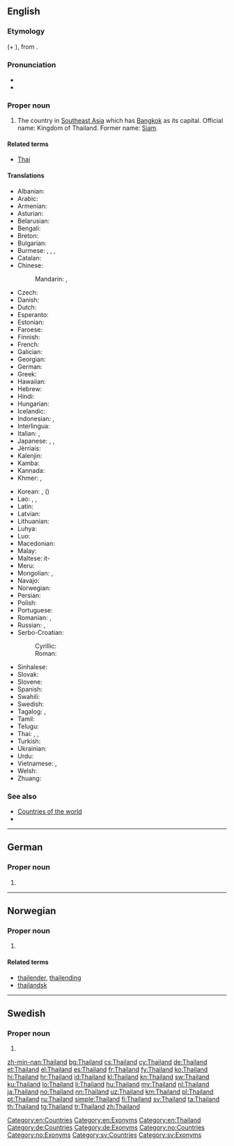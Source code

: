 ==English==
{{wikipedia}}

===Etymology===
{{borrowing|th|ไทย||Thailand|lang=en}} (+ {{term|land}}), from {{term|ไท||Tai, or 'free' via folk etymology|lang=th}}.

===Pronunciation===
* {{IPA|/ˈtaɪ̯lænd/|lang=en}}
* {{audio|En-us-Thailand.ogg|Audio (US)|lang=en}}

===Proper noun===
{{en-proper noun}}

# The country in [[Southeast Asia]] which has [[Bangkok]] as its capital. Official name: Kingdom of Thailand. Former name: [[Siam]].

====Related terms====
* [[Thai]]

====Translations====
{{trans-top|country in Southeast Asia}}
* Albanian: {{t|sq|Tajlandë|f}}
* Arabic: {{t|ar|تايلاند|m|tr=tailand}}
* Armenian: {{t|hy|Թաիլանդ}}
* Asturian: {{t+|ast|Tailandia|f}}
* Belarusian: {{t|be|Тайла́нд|m}}
* Bengali: {{t|bn|শ্যামদেশ|bn=shyamdesh|sc=Beng}}
* Breton: {{t|br|Thailand}}
* Bulgarian: {{t+|bg|Тайла́нд|m}}
* Burmese: {{t|my|ထိုင်းနိုင်ငံ|sc=Mymr}}, {{t|my|ယိုးဒယားနုိင်ငံ|sc=Mymr}}, {{t|my|ထိုင်း နိုင်ငံ|sc=Mymr}}, {{t|my|ယိုးဒယား နိုင်ငံ|sc=Mymr}}
* Catalan: {{t+|ca|Tailàndia|f}}
* Chinese:
*: Mandarin: {{t+|cmn|泰國|sc=Hani}}, {{t+|cmn|泰国|tr=Tàiguó|sc=Hani}}
* Czech: {{t+|cs|Thajsko|n}}
* Danish: {{t|da|Thailand}}
* Dutch: {{t+|nl|Thailand}}
* Esperanto: {{t|eo|Tajlando}}
* Estonian: {{t+|et|Tai}}
* Faroese: {{t|fo|Tailand|n}}
* Finnish: {{t+|fi|Thaimaa}}
* French: {{t+|fr|Thaïlande|f}}
* Galician: {{t+|gl|Tailandia|f}}
* Georgian: {{t|ka|ტაილანდი|sc=Geor}}
* German: {{t+|de|Thailand|n}}
* Greek: {{t+|el|Ταϊλάνδη|f}}
* Hawaiian: {{t|haw|Tailani}}
* Hebrew: {{t|he|תילנד|f|tr=tailand}}
* Hindi: {{t|hi|श्यामदेश|m|tr=śyāmdeś}}
* Hungarian: {{t+|hu|Thaiföld}}
* Icelandic: {{t+|is|Taíland|n}}
* Indonesian: {{t+|id|Thailand}}, {{t|id|Muangthai}}
* Interlingua: {{t|ia|Thailandia}}
* Italian: {{t+|it|Thailandia|f}}, {{t+|it|Tailandia|f}}
* Japanese: {{t+|ja|タイ|tr=Tai}}, {{t|ja|タイ国|tr=Tai-koku|sc=Jpan}}, {{t+|ja|泰国|tr=たいこく, Taikoku|sc=Jpan}}
* Jèrriais: {{t|roa-jer|Thailande|f}}
* Kalenjin: {{t|kln|Thailand}}
* Kamba: {{t|kam|Thailand}}
* Kannada: {{t|kn|ಥೈಲ್ಯಾಂಡ್|sc=Knda}}
* Khmer: {{t|km|ប្រទេសថៃ|tr=prɑteih tʰay|sc=Khmr}}, {{t+|km|ថៃ|sc=Khmr|tr=tʰay}}
{{trans-mid}}
* Korean: {{t+|ko|타이|tr=Tai|sc=Hang}}, {{t+|ko|태국|tr=Taeguk|sc=Hang}} ({{t+|ko|泰國|sc=Hani}})
* Lao: {{t|lo|ໄທ|sc=Laoo}}, {{t|lo|ເມືອງໄທ|sc=Laoo}}, {{t|lo|ປະເທດໄທ|sc=Laoo}}
* Latin: {{t|la|Thailandia|f}}
* Latvian: {{t+|lv|Taizeme|f}}
* Lithuanian: {{t+|lt|Tailandas|m}}
* Luhya: {{t|luy|Thailand}}
* Luo: {{t|luo|Thailand}}
* Macedonian: {{t|mk|Та́јланд|m}}
* Malay: {{t|ms|Negara Thai}}
* Maltese: it-{{t|mt|Tajlandja}}
* Meru: {{t|mer|Thailand}}
* Mongolian: {{t|mn|Тайланд|sc=Cyrl}}, {{t|mn|Тай Вант Улс|sc=Cyrl}}
* Navajo: {{t|nv|Tʼáí bikéyah}}
* Norwegian: {{t+|no|Thailand}}
* Persian: {{t+|fa|تایلند|tr=tâylând}}
* Polish: {{t+|pl|Tajlandia|f}}
* Portuguese: {{t+|pt|Tailândia}}
* Romanian: {{t|ro|Tailanda|f}}, {{t|ro|Thailanda|f}}
* Russian: {{t+|ru|Таила́нд|m}}, {{t|ru|Сиа́м|m|sc=Cyrl}} {{qualifier|Siam}}
* Serbo-Croatian:
*: Cyrillic: {{t|sh|Тајланд|m|sc=Cyrl}}
*: Roman: {{t+|sh|Tajland|m}}
* Sinhalese: {{t|si|තායිලන්තය|sc=Sinh}}
* Slovak: {{t|sk|Thajsko|n}}
* Slovene: {{t|sl|Tájska|f}}
* Spanish: {{t+|es|Tailandia|f}}
* Swahili: {{t|sw|Uthai}}
* Swedish: {{t+|sv|Thailand}}
* Tagalog: {{t|tl|Thailand}}, {{t|tl|Siyam}}
* Tamil: {{t|ta|தாய்லாந்து|sc=Taml}}
* Telugu: {{t+|te|థాయిలాండ్}}
* Thai: {{t+|th|ไทย|tr=thai}}, {{t|th|เมืองไทย|tr=meuang thai}}, {{t+|th|ประเทศไทย|tr=bpràtêt thai}}
* Turkish: {{t+|tr|Tayland}}
* Ukrainian: {{t+|uk|Таїла́нд|m}}
* Urdu: {{t|ur|تھائی لینڈ|m|tr=thāī laiṇḍ}}
* Vietnamese: {{t+|vi|Thái Lan}}, {{t|vi|nước Thái Lan}}
* Welsh: {{t|cy|Gwlad Thai}}
* Zhuang: {{t|za|Daigoz}}
{{trans-bottom}}

===See also===
* [[Appendix:Countries of the world|Countries of the world]]
* {{pedialite}}

[[Category:en:Countries]]
[[Category:en:Exonyms]]
[[Category:en:Thailand]]

----

==German==

===Proper noun===
{{head|de|proper noun|g=n}}

# {{l|en|Thailand}}

[[Category:de:Countries]]
[[Category:de:Exonyms]]

----

==Norwegian==

===Proper noun===
{{head|no|proper noun}}

# {{l|en|Thailand}}

====Related terms====
* [[thailender]], [[thailending]]
* [[thailandsk]]

[[Category:no:Countries]]
[[Category:no:Exonyms]]

----

==Swedish==

===Proper noun===
{{head|sv|proper noun}}

# {{l|en|Thailand}}

[[Category:sv:Countries]]
[[Category:sv:Exonyms]]

[[zh-min-nan:Thailand]]
[[bg:Thailand]]
[[cs:Thailand]]
[[cy:Thailand]]
[[de:Thailand]]
[[et:Thailand]]
[[el:Thailand]]
[[es:Thailand]]
[[fr:Thailand]]
[[fy:Thailand]]
[[ko:Thailand]]
[[hi:Thailand]]
[[hr:Thailand]]
[[id:Thailand]]
[[kl:Thailand]]
[[kn:Thailand]]
[[sw:Thailand]]
[[ku:Thailand]]
[[lo:Thailand]]
[[li:Thailand]]
[[hu:Thailand]]
[[my:Thailand]]
[[nl:Thailand]]
[[ja:Thailand]]
[[no:Thailand]]
[[nn:Thailand]]
[[uz:Thailand]]
[[km:Thailand]]
[[pl:Thailand]]
[[pt:Thailand]]
[[ru:Thailand]]
[[simple:Thailand]]
[[fi:Thailand]]
[[sv:Thailand]]
[[ta:Thailand]]
[[th:Thailand]]
[[tg:Thailand]]
[[tr:Thailand]]
[[zh:Thailand]]